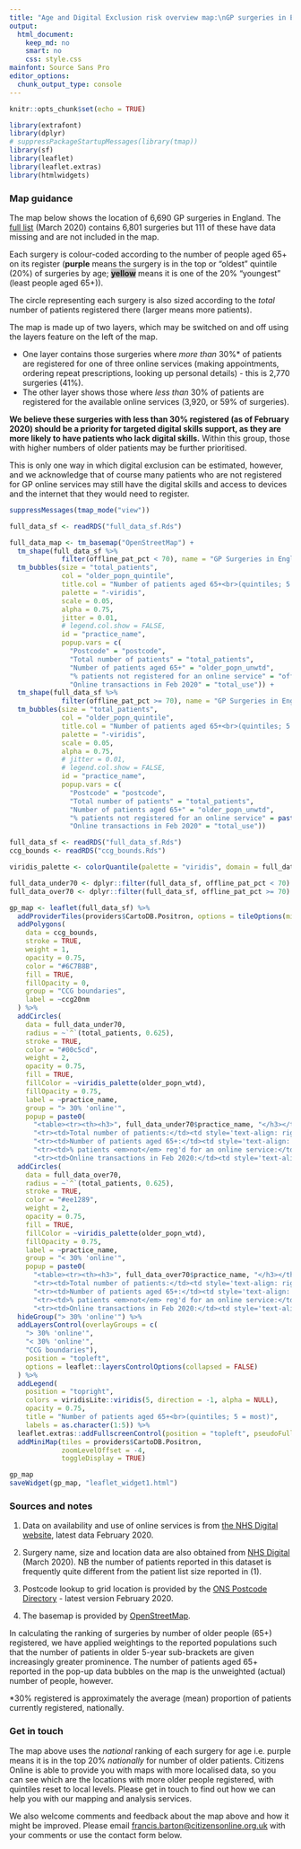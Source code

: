 ```yaml
---
title: "Age and Digital Exclusion risk overview map:\nGP surgeries in England"
output: 
  html_document: 
    keep_md: no
    smart: no
    css: style.css
mainfont: Source Sans Pro
editor_options: 
  chunk_output_type: console
---
```


```r
knitr::opts_chunk$set(echo = TRUE)

library(extrafont)
library(dplyr)
# suppressPackageStartupMessages(library(tmap))
library(sf)
library(leaflet)
library(leaflet.extras)
library(htmlwidgets)
```


### Map guidance

The map below shows the location of 6,690 GP surgeries in England. The [full list](https://digital.nhs.uk/data-and-information/publications/statistical/patients-registered-at-a-gp-practice/march-2020) (March 2020) contains 6,801 surgeries but 111 of these have data missing and are not included in the map.

Each surgery is colour-coded according to the number of people aged 65+ on its register (<span style="color: `r viridisLite::viridis(n = 5)[[1]]`;">**purple**</span> means the surgery is in the top or "oldest" quintile (20%) of surgeries by age; <span style="color: `r viridisLite::viridis(n = 5)[[5]]`; background-color: #bfbfbf;">**yellow**</span> means it is one of the 20% "youngest" (least people aged 65+)).

The circle representing each surgery is also sized according to the *total* number of patients registered there (larger means more patients).

The map is made up of two layers, which may be switched on and off using the layers feature on the left of the map.

- One layer contains those surgeries where _more than_ 30%* of patients are registered for one of three online services (making appointments, ordering repeat prescriptions, looking up personal details) - this is 2,770 surgeries (41%).
- The other layer shows those where _less than_ 30% of patients are registered for the available online services (3,920, or 59% of surgeries).

**We believe these surgeries with less than 30% registered (as of February 2020) should be a priority for targeted digital skills support, as they are more likely to have patients who lack digital skills.** Within this group, those with higher numbers of older patients may be further prioritised.

This is only one way in which digital exclusion can be estimated, however, and we acknowledge that of course many patients who are not registered for GP online services may still have the digital skills and access to devices and the internet that they would need to register.



```r

suppressMessages(tmap_mode("view"))

full_data_sf <- readRDS("full_data_sf.Rds")

full_data_map <- tm_basemap("OpenStreetMap") +
  tm_shape(full_data_sf %>%
             filter(offline_pat_pct < 70), name = "GP Surgeries in England (>30% using GP online services)") +
  tm_bubbles(size = "total_patients",
             col = "older_popn_quintile",
             title.col = "Number of patients aged 65+<br>(quintiles; 5 = most)",
             palette = "-viridis",
             scale = 0.05,
             alpha = 0.75,
             jitter = 0.01,
             # legend.col.show = FALSE,
             id = "practice_name",
             popup.vars = c(
               "Postcode" = "postcode",
               "Total number of patients" = "total_patients",
               "Number of patients aged 65+" = "older_popn_unwtd",
               "% patients not registered for an online service" = "offline_pat_pct",
               "Online transactions in Feb 2020" = "total_use")) +
  tm_shape(full_data_sf %>%
             filter(offline_pat_pct >= 70), name = "GP Surgeries in England (<30% using GP online services)") +
  tm_bubbles(size = "total_patients",
             col = "older_popn_quintile",
             title.col = "Number of patients aged 65+<br>(quintiles; 5 = most)",
             palette = "-viridis",
             scale = 0.05,
             alpha = 0.75,
             # jitter = 0.01,
             # legend.col.show = FALSE,
             id = "practice_name",
             popup.vars = c(
               "Postcode" = "postcode",
               "Total number of patients" = "total_patients",
               "Number of patients aged 65+" = "older_popn_unwtd",
               "% patients not registered for an online service" = paste0("offline_pat_pct", "%"),
               "Online transactions in Feb 2020" = "total_use"))

```

```r

full_data_sf <- readRDS("full_data_sf.Rds")
ccg_bounds <- readRDS("ccg_bounds.Rds")

viridis_palette <- colorQuantile(palette = "viridis", domain = full_data_sf$older_popn_wtd, n = 5, reverse = TRUE)

full_data_under70 <- dplyr::filter(full_data_sf, offline_pat_pct < 70)
full_data_over70 <- dplyr::filter(full_data_sf, offline_pat_pct >= 70)

gp_map <- leaflet(full_data_sf) %>% 
  addProviderTiles(providers$CartoDB.Positron, options = tileOptions(minZoom = 7, maxZoom = 14)) %>% 
  addPolygons(
    data = ccg_bounds,
    stroke = TRUE,
    weight = 1,
    opacity = 0.75,
    color = "#6C7B8B",
    fill = TRUE,
    fillOpacity = 0,
    group = "CCG boundaries",
    label = ~ccg20nm
  ) %>% 
  addCircles(
    data = full_data_under70,
    radius = ~`^`(total_patients, 0.625),
    stroke = TRUE,
    color = "#00c5cd",
    weight = 2,
    opacity = 0.75,
    fill = TRUE,
    fillColor = ~viridis_palette(older_popn_wtd),
    fillOpacity = 0.75,
    label = ~practice_name,
    group = "> 30% 'online'",
    popup = paste0(
      "<table><tr><th><h3>", full_data_under70$practice_name, "</h3></th><th style = 'font-weight: 400;'>", full_data_under70$postcode, "</th></tr>",
      "<tr><td>Total number of patients:</td><td style='text-align: right'><strong>", full_data_under70$total_patients, "</strong></td></tr>",
      "<tr><td>Number of patients aged 65+:</td><td style='text-align: right'><strong>", full_data_under70$older_popn_unwtd, "</strong></td></tr>",
      "<tr><td>% patients <em>not</em> reg'd for an online service:</td><td style='text-align: right'><strong>", full_data_under70$offline_pat_pct, "%</strong></td></tr>",
      "<tr><td>Online transactions in Feb 2020:</td><td style='text-align: right'><strong>", full_data_under70$total_use, "</strong></td></tr></table>")) %>% 
  addCircles(
    data = full_data_over70,
    radius = ~`^`(total_patients, 0.625),
    stroke = TRUE,
    color = "#ee1289",
    weight = 2,
    opacity = 0.75,
    fill = TRUE,
    fillColor = ~viridis_palette(older_popn_wtd),
    fillOpacity = 0.75,
    label = ~practice_name,
    group = "< 30% 'online'",
    popup = paste0(
      "<table><tr><th><h3>", full_data_over70$practice_name, "</h3></th><th style = 'font-weight: 400;'>", full_data_over70$postcode, "</th></tr>",
      "<tr><td>Total number of patients:</td><td style='text-align: right'><strong>", full_data_over70$total_patients, "</strong></td></tr>",
      "<tr><td>Number of patients aged 65+:</td><td style='text-align: right'><strong>", full_data_over70$older_popn_unwtd, "</strong></td></tr>",
      "<tr><td>% patients <em>not</em> reg'd for an online service:</td><td style='text-align: right'><strong>", full_data_over70$offline_pat_pct, "%</strong></td></tr>",
      "<tr><td>Online transactions in Feb 2020:</td><td style='text-align: right'><strong>", full_data_over70$total_use, "</strong></td></tr></table>")) %>% 
  hideGroup("> 30% 'online'") %>% 
  addLayersControl(overlayGroups = c(
    "> 30% 'online'",
    "< 30% 'online'",
    "CCG boundaries"),
    position = "topleft",
    options = leaflet::layersControlOptions(collapsed = FALSE)
  ) %>% 
  addLegend(
    position = "topright",
    colors = viridisLite::viridis(5, direction = -1, alpha = NULL),
    opacity = 0.75,
    title = "Number of patients aged 65+<br>(quintiles; 5 = most)",
    labels = as.character(1:5)) %>% 
  leaflet.extras::addFullscreenControl(position = "topleft", pseudoFullscreen = FALSE) %>% 
  addMiniMap(tiles = providers$CartoDB.Positron,
             zoomLevelOffset = -4,
             toggleDisplay = TRUE)

gp_map
saveWidget(gp_map, "leaflet_widget1.html")

```


### Sources and notes
1. Data on availability and use of online services is from [the NHS Digital website](https://digital.nhs.uk/data-and-information/data-collections-and-data-sets/data-collections/pomi), latest data February 2020.

2. Surgery name, size and location data are also obtained from [NHS Digital](https://digital.nhs.uk/data-and-information/publications/statistical/patients-registered-at-a-gp-practice/march-2020) (March 2020). NB the number of patients reported in this dataset is frequently quite different from the patient list size reported in (1).

3. Postcode lookup to grid location is provided by the [ONS Postcode Directory](https://geoportal.statistics.gov.uk/datasets/ons-postcode-directory-february-2020) - latest version February 2020.

4. The basemap is provided by [OpenStreetMap](https://openstreetmap.org).

In calculating the ranking of surgeries by number of older people (65+) registered, we have applied weightings to the reported populations such that the number of patients in older 5-year sub-brackets are given increasingly greater prominence. The number of patients aged 65+ reported in the pop-up data bubbles on the map is the unweighted (actual) number of people, however.

*30% registered is approximately the average (mean) proportion of patients currently registered, nationally.

### Get in touch

The map above uses the _national_ ranking of each surgery for age i.e. purple means it is in the top 20% _nationally_ for number of older patients. Citizens Online is able to provide you with maps with more localised data, so you can see which are the locations with more older people registered, with quintiles reset to local levels. Please get in touch to find out how we can help you with our mapping and analysis services.

We also welcome comments and feedback about the map above and how it might be improved. Please email [francis.barton@citizensonline.org.uk](mailto:francis.barton@citizensonline.org.uk) with your comments or use the contact form below.

